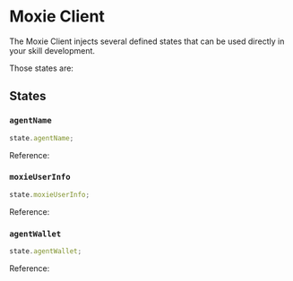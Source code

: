 # Moxie Client

The Moxie Client injects several defined states that can be used directly in your skill development.

Those states are:

## States

### `agentName`

```ts
state.agentName;
```

Reference:

### `moxieUserInfo`

```ts
state.moxieUserInfo;
```

Reference:

### `agentWallet`

```ts
state.agentWallet;
```

Reference:
